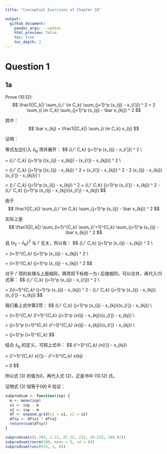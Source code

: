```yaml
---
title: "Conceptual Exercises of Chapter 10"

output:
  github_document:
    pandoc_args: --webtex
    html_preview: false
    toc: true
    toc_depth: 3
---
```


# Question 1

## 1a

Prove (10.12):
$$
\frac1{|C_k|} \sum_{i,i' \in C_k} \sum_{j=1}^p (x_{ij} - x_{i'j}) ^ 2
= 2 \sum_{i \in C_k} \sum_{j=1}^p (x_{ij} - \bar x_{kj}) ^ 2
$$

其中：
$$
\bar x_{kj} = \frac1{|C_k|} \sum_{i \in C_k} x_{ij}
$$

证明：

等式左边引入 $\bar x_{kj}$ 项并展开：
$$
\frac1{|C_k|} \sum_{i,i' \in C_k} \sum_{j=1}^p (x_{ij} - x_{i'j}) ^ 2 \\

= \frac1{|C_k|} \sum_{i,i' \in C_k} \sum_{j=1}^p [(x_{ij} - \bar x_{kj}) - (x_{i'j} - \bar x_{kj})] ^ 2 \\

= \frac1{|C_k|} \sum_{i,i' \in C_k} \sum_{j=1}^p [(x_{ij} - \bar x_{kj}) ^ 2 + (x_{i'j} - \bar x_{kj}) ^ 2 - 2 (x_{ij} - \bar x_{kj})(x_{i'j} - \bar x_{kj})] \\

= \frac1{|C_k|} \sum_{i,i' \in C_k} \sum_{j=1}^p (x_{ij} - \bar x_{kj}) ^ 2 + \frac1{|C_k|} \sum_{i,i' \in C_k} \sum_{j=1}^p (x_{i'j} - \bar x_{kj}) ^ 2 - \frac2{|C_k|} \sum_{i,i' \in C_k} \sum_{j=1}^p (x_{ij} - \bar x_{kj})(x_{i'j} - \bar x_{kj})  \tag{1}
$$

由于
$$
\frac1{|C_k|} \sum_{i,i' \in C_k} \sum_{j=1}^p (x_{ij} - \bar x_{kj}) ^ 2
$$

实际上是
$$
\frac1{|C_k|} \sum_{i=1}^{C_k} \sum_{i'=1}^{C_k} \sum_{j=1}^p (x_{ij} - \bar x_{kj}) ^ 2
$$

且 $(x_{ij} - \bar x_{kj}) ^ 2$ 与 $i'$ 无关，所以有：
$$
\frac1{|C_k|} \sum_{i,i' \in C_k} \sum_{j=1}^p (x_{ij} - \bar x_{kj}) ^ 2 \\

= \frac{|C_k|}{|C_k|} \sum_{i=1}^{C_k} \sum_{j=1}^p (x_{ij} - \bar x_{kj}) ^ 2 \\

= \sum_{i=1}^{C_k} \sum_{j=1}^p (x_{ij} - \bar x_{kj}) ^ 2
$$

对于 $i'$ 项的处理与上面相同，两项将下标统一为 $i$ 后值相同，可以合并，再代入(1)式得：
$$
\frac1{|C_k|} \sum_{i,i' \in C_k} \sum_{j=1}^p (x_{ij} - x_{i'j}) ^ 2 \\

= 2\sum_{i=1}^{C_k} \sum_{j=1}^p (x_{ij} - \bar x_{kj}) ^ 2 - \frac2{|C_k|} \sum_{i,i' \in C_k} \sum_{j=1}^p (x_{ij} - \bar x_{kj})(x_{i'j} - \bar x_{kj})   \tag{2}
$$

我们看上式中第2项：
$$
\sum_{i,i' \in C_k} \sum_{j=1}^p (x_{ij} - \bar x_{kj})(x_{i'j} - \bar x_{kj}) \\

= \sum_{i=1}^{C_k} \sum_{i'=1}^{C_k} \sum_{j=1}^p (x_{ij} - \bar x_{kj})(x_{i'j} - \bar x_{kj}) \\

= \sum_{j=1}^p \sum_{i=1}^{C_k} \sum_{i'=1}^{C_k} (x_{ij} - \bar x_{kj})(x_{i'j} - \bar x_{kj}) \\

= \sum_{j=1}^p \sum_{i=1}^{C_k} \left[ |C_k| (x_{ij} - \bar x_{kj}) \sum_{i'=1}^{C_k} (x_{i'j} - \bar x_{kj}) \right]  \tag{3}
$$


结合 $\bar x_{kj}$ 的定义，可知上式中：
$$
\sum_{i'=1}^{C_k} (x_{i'j} - \bar x_{kj}) 

= \sum_{i'=1}^{C_k} x_{i'j} - \sum_{i'=1}^{C_k} \bar x_{kj} 

= 0
$$

所以式 (3) 的值为0，再代入式 (2)，正是书中 (10.12) 式。

证明式 (3) 恒等于0的 R 验证：
```r
subprodsum <- function(inp) {
  m <- mean(inp)
  x1 <- inp - m
  x2 <- inp - m
  df <- expand.grid(x1 = x1, x2 = x2)
  df$y <- df$x1 * df$x2
  return(sum(df$y))
}

subprodsum(c(1.764, 3.22, 87.22, 232, 29.223, 100.92))
subprodsum(rnorm(100, mean = 5, sd = 8))
subprodsum(runif(33, 3, 8))
```


